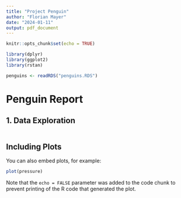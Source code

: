 ```yaml
---
title: "Project Penguin"
author: "Florian Mayer"
date: "2024-01-11"
output: pdf_document
---
```


```r
knitr::opts_chunk$set(echo = TRUE)
```

```r
library(dplyr)
library(ggplot2)
library(rstan) 

penguins <- readRDS("penguins.RDS")
```


# Penguin Report

## 1. Data Exploration

```r

```

## Including Plots

You can also embed plots, for example:

```r
plot(pressure)
```

Note that the `echo = FALSE` parameter was added to the code chunk to prevent printing of the R code that generated the plot.
